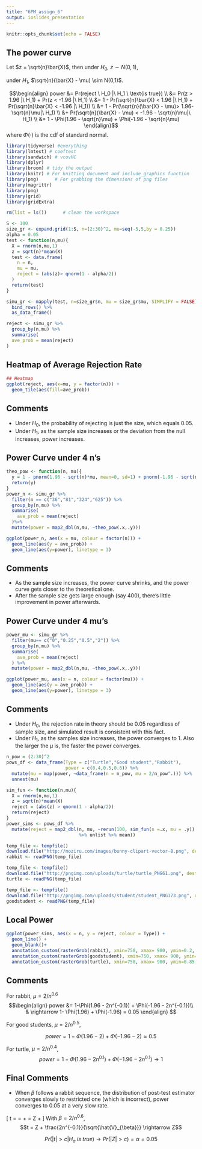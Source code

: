 ```yaml
---
title: "6PM_assign_6"
output: ioslides_presentation
---
```


```r
knitr::opts_chunk$set(echo = FALSE)
```

## The power curve
Let $z = \sqrt{n}\bar{X}$, then under $H_0$, $z \sim N(0,1)$, 

under $H_1$, $\sqrt{n}(\bar{X} - \mu) \sim N(0,1)$.

$$\begin{align}
power &= Pr(reject \ H_0 |\ H_1 \ \text{is true}) \\
&= Pr(z > 1.96 |\ H_1) + Pr(z < -1.96 |\ H_1) \\
&= 1 - Pr(\sqrt{n}\bar{X} < 1.96 |\ H_1) + Pr(\sqrt{n}\bar{X} < -1.96 |\ H_1)) \\
&= 1 - Pr(\sqrt{n}(\bar{X} - \mu)> 1.96- \sqrt{n}\mu|\ H_1) \\
&+ Pr(\sqrt{n}(\bar{X} - \mu) < -1.96 - \sqrt{n}\mu|\ H_1) \\
&= 1 - \Phi(1.96 - \sqrt{n}\mu) + \Phi(-1.96 - \sqrt{n}\mu)
\end{align}$$
where $\Phi(\cdot)$ is the cdf of standard normal.

```r
library(tidyverse) #everything
library(lmtest) # coeftest
library(sandwich) # vcovHC
library(dplyr)
library(broom) # tidy the output
library(knitr) # For knitting document and include_graphics function
library(png)      # For grabbing the dimensions of png files
library(magrittr)
library(png) 
library(grid) 
library(gridExtra)

rm(list = ls())      # clean the workspace

S <- 100
size_gr <- expand.grid(1:S, n=(2:30)^2, mu=seq(-5,5,by = 0.25))
alpha = 0.05
test <- function(n,mu){
  X = rnorm(n,mu,1)
  z = sqrt(n)*mean(X)
  test <- data.frame(
    n = n,
    mu = mu,
    reject = (abs(z)> qnorm(1 - alpha/2))
  )
  return(test)
}

simu_gr <- mapply(test, n=size_gr$n, mu = size_gr$mu, SIMPLIFY = FALSE) %>%
  bind_rows() %>%
  as_data_frame()

reject <- simu_gr %>%
  group_by(n,mu) %>%
  summarise(
  ave_prob = mean(reject)
)
```

## Heatmap of Average Rejection Rate

```r
## Heatmap
ggplot(reject, aes(x=mu, y = factor(n))) +
  geom_tile(aes(fill=ave_prob))
```

## Comments

- Under $H_0$, the probability of rejecting is just the size, which equals 0.05.
- Under $H_1$, as the sample size increases or the deviation from the null increases, power increases.

## Power Curve under 4 n's

```r
theo_pow <- function(n, mu){
  y = 1 - pnorm(1.96 - sqrt(n)*mu, mean=0, sd=1) + pnorm(-1.96 - sqrt(n)*mu, mean=0, sd=1)
  return(y)
}
power_n <- simu_gr %>%
  filter(n == c("36","81","324","625")) %>%
  group_by(n,mu) %>%
  summarise(
    ave_prob = mean(reject)
  )%>%
  mutate(power = map2_dbl(n,mu, ~theo_pow(.x,.y)))

ggplot(power_n, aes(x = mu, colour = factor(n))) +
  geom_line(aes(y = ave_prob)) + 
  geom_line(aes(y=power), linetype = 3)
```

## Comments

- As the sample size increases, the power curve shrinks, and the power curve gets closer to the theoretical one.
- After the sample size gets large enough (say 400), there's little improvement in power afterwards.

## Power Curve under 4 mu's

```r
power_mu <- simu_gr %>%
  filter(mu== c("0","0.25","0.5","2")) %>%
  group_by(n,mu) %>%
  summarise(
    ave_prob = mean(reject)
  ) %>%
  mutate(power = map2_dbl(n,mu, ~theo_pow(.x,.y)))

ggplot(power_mu, aes(x = n, colour = factor(mu))) +
  geom_line(aes(y = ave_prob)) + 
  geom_line(aes(y=power), linetype = 3)
```

## Comments

- Under $H_0$, the rejection rate in theory should be 0.05 regardless of sample size, and simulated result is consistent with this fact.
- Under $H_1$, as the samples size increases, the power converges to 1. Also the larger the $\mu$ is, the faster the power converges.

```r
n_pow = (2:30)^2
pows_df <- data_frame(Type = c("Turtle","Good student","Rabbit"),
                      power = c(0.4,0.5,0.6)) %>%
  mutate(mu = map(power, ~data_frame(n = n_pow, mu = 2/n_pow^.))) %>%
  unnest(mu)

sim_fun <- function(n,mu){
  X = rnorm(n,mu,1)
  z = sqrt(n)*mean(X)
  reject = (abs(z) > qnorm(1 - alpha/2))
  return(reject)
}
power_sims <- pows_df %>%
  mutate(reject = map2_dbl(n, mu, ~rerun(100, sim_fun(n =.x, mu = .y))
                           %>% unlist %>% mean))

temp_file <- tempfile() 
download.file("http://moziru.com/images/bunny-clipart-vector-8.png", destfile = temp_file) 
rabbit <- readPNG(temp_file)

temp_file <- tempfile() 
download.file("http://pngimg.com/uploads/turtle/turtle_PNG61.png", destfile = temp_file) 
turtle <- readPNG(temp_file)

temp_file <- tempfile() 
download.file("http://pngimg.com/uploads/student/student_PNG173.png", destfile = temp_file) 
goodstudent <- readPNG(temp_file)
```

## Local Power

```r
ggplot(power_sims, aes(x = n, y = reject, colour = Type)) +
  geom_line() + 
  geom_blank()+
  annotation_custom(rasterGrob(rabbit), xmin=750, xmax= 900, ymin=0.2, ymax=0.3) +
  annotation_custom(rasterGrob(goodstudent), xmin=750, xmax= 900, ymin=0.6, ymax=0.7) +
  annotation_custom(rasterGrob(turtle), xmin=750, xmax= 900, ymin=0.85, ymax=0.95) 
```

## Comments
For rabbit, $\mu = 2/n^{0.6}$
$$\begin{align}
power &= 1-\Phi(1.96 - 2n^{-0.1}) + \Phi(-1.96 - 2n^{-0.1})\\
& \rightarrow 1- \Phi(1.96) + \Phi(-1.96) = 0.05
\end{align} 
$$

For good students, $\mu = 2/n^{0.5}$,

$$
power = 1 - \Phi(1.96 - 2) + \Phi(-1.96 - 2) \approx 0.5
$$

For turtle, $\mu = 2/n^{0.4}$,
$$
power = 1 - \Phi(1.96 -2n^{0.1} ) + \Phi(-1.96 - 2n^{0.1})  \rightarrow 1
$$

## Final Comments
- When $\beta$ follows a rabbit sequence, the distribution of post-test estimator converges slowly to restricted one (which is incorrect), power converges to 0.05 at a very slow rate. 

\[ t = \frac{\hat{\beta}}{\sqrt{\frac{1}{n}\hat{V}_{\beta}}} 
= \frac{\sqrt{n}(\hat{\beta} - \beta)}{\sqrt{\hat{V}_{\beta}}} + \frac{\sqrt{n}\beta}{\sqrt{\hat{V}_{\beta}}} = Z + \sqrt{n}\frac{\beta}{\sqrt{\hat{V}_{\beta}}}\]
With $\beta = 2/n^{0.6}$,
$$t = Z + \frac{2n^{-0.1}}{\sqrt{\hat{V}_{\beta}}} \rightarrow Z$$

$$Pr( |t| >c | H_a \ is \ true ) \rightarrow Pr( |Z|>c ) = \alpha = 0.05$$
